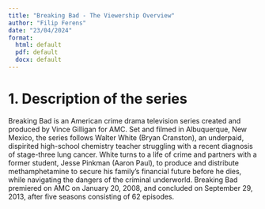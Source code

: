 ```yaml
---
title: "Breaking Bad - The Viewership Overview"
author: "Filip Ferens"
date: "23/04/2024"
format:
  html: default
  pdf: default
  docx: default
---
```


# 1. Description of the series

Breaking Bad is an American crime drama television series created and produced by Vince Gilligan for AMC. Set and filmed in Albuquerque, New Mexico, the series follows Walter White (Bryan Cranston), an underpaid, dispirited high-school chemistry teacher struggling with a recent diagnosis of stage-three lung cancer. White turns to a life of crime and partners with a former student, Jesse Pinkman (Aaron Paul), to produce and distribute methamphetamine to secure his family's financial future before he dies, while navigating the dangers of the criminal underworld. Breaking Bad premiered on AMC on January 20, 2008, and concluded on September 29, 2013, after five seasons consisting of 62 episodes.